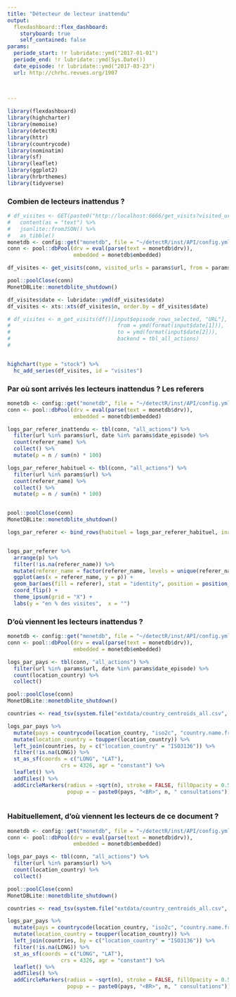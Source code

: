 ```yaml
---
title: "Détecteur de lecteur inattendu"
output:
  flexdashboard::flex_dashboard:
    storyboard: true
    self_contained: false
params:
  periode_start: !r lubridate::ymd("2017-01-01")
  periode_end: !r lubridate::ymd(Sys.Date())
  date_episode: !r lubridate::ymd("2017-03-23")
  url: http://chrhc.revues.org/1907

  
  
---
```


```r
library(flexdashboard)
library(highcharter)
library(memoise)
library(detectR)
library(httr)
library(countrycode)
library(nominatim)
library(sf)
library(leaflet)
library(ggplot2)
library(hrbrthemes)
library(tidyverse)
```



### Combien de lecteurs inattendus ?

```r

# df_visites <- GET(paste0("http://localhost:6666/get_visits?visited_url=", params$url, "&from=", params$periode_start, "&to=", params$periode_end)) %>% 
#   content(as = "text") %>% 
#   jsonlite::fromJSON() %>% 
#   as_tibble()
monetdb <- config::get("monetdb", file = "~/detectR/inst/API/config.yml")
conn <- pool::dbPool(drv = eval(parse(text = monetdb$drv)),
                     embedded = monetdb$embedded)

df_visites <- get_visits(conn, visited_urls = params$url, from = params$periode_start, to = params$periode_end)

pool::poolClose(conn)
MonetDBLite::monetdblite_shutdown()

df_visites$date <- lubridate::ymd(df_visites$date)
df_visites <- xts::xts(df_visites$n, order.by = df_visites$date)

# df_visites <- m_get_visits(df()[input$episode_rows_selected, "URL"], 
#                                  from = ymd(format(input$date[1])),
#                                  to = ymd(format(input$date[2])),
#                                  backend = tbl_all_actions)
#       


highchart(type = "stock") %>%
  hc_add_series(df_visites, id = "visites")


```



### Par où sont arrivés les lecteurs inattendus ? Les referers

```r
monetdb <- config::get("monetdb", file = "~/detectR/inst/API/config.yml")
conn <- pool::dbPool(drv = eval(parse(text = monetdb$drv)),
                     embedded = monetdb$embedded)

logs_par_referer_inattendu <- tbl(conn, "all_actions") %>% 
  filter(url %in% params$url, date %in% params$date_episode) %>% 
  count(referer_name) %>% 
  collect() %>% 
  mutate(p = n / sum(n) * 100) 

logs_par_referer_habituel <- tbl(conn, "all_actions") %>% 
  filter(url %in% params$url) %>% 
  count(referer_name) %>% 
  collect() %>% 
  mutate(p = n / sum(n) * 100)


pool::poolClose(conn)
MonetDBLite::monetdblite_shutdown()

logs_par_referer <- bind_rows(habituel = logs_par_referer_habituel, inattendu = logs_par_referer_inattendu, .id = "referer")


logs_par_referer %>% 
  arrange(p) %>% 
  filter(!is.na(referer_name)) %>% 
  mutate(referer_name = factor(referer_name, levels = unique(referer_name))) %>% 
  ggplot(aes(x = referer_name, y = p)) +
  geom_bar(aes(fill = referer), stat = "identity", position = position_dodge()) +
  coord_flip() +
  theme_ipsum(grid = "X") +
  labs(y = "en % des visites",  x = "")

```


### D'où viennent les lecteurs inattendus ? 

```r
monetdb <- config::get("monetdb", file = "~/detectR/inst/API/config.yml")
conn <- pool::dbPool(drv = eval(parse(text = monetdb$drv)),
                     embedded = monetdb$embedded)

logs_par_pays <- tbl(conn, "all_actions") %>% 
  filter(url %in% params$url, date %in% params$date_episode) %>% 
  count(location_country) %>% 
  collect()

pool::poolClose(conn)
MonetDBLite::monetdblite_shutdown()

countries <- read_tsv(system.file("extdata/country_centroids_all.csv", package = "detectR"))

logs_par_pays %>% 
  mutate(pays = countrycode(location_country, "iso2c", "country.name.fr")) %>% 
  mutate(location_country = toupper(location_country)) %>% 
  left_join(countries, by = c("location_country" = "ISO3136")) %>% 
  filter(!is.na(LONG)) %>% 
  st_as_sf(coords = c("LONG", "LAT"), 
                 crs = 4326, agr = "constant") %>% 
  leaflet() %>% 
  addTiles() %>% 
  addCircleMarkers(radius = ~sqrt(n), stroke = FALSE, fillOpacity = 0.5,
                   popup = ~ paste0(pays, "<BR>", n, " consultations"))  
  

```

### Habituellement, d'où viennent les lecteurs de ce document ?

```r
monetdb <- config::get("monetdb", file = "~/detectR/inst/API/config.yml")
conn <- pool::dbPool(drv = eval(parse(text = monetdb$drv)),
                     embedded = monetdb$embedded)

logs_par_pays <- tbl(conn, "all_actions") %>% 
  filter(url %in% params$url) %>% 
  count(location_country) %>% 
  collect()

pool::poolClose(conn)
MonetDBLite::monetdblite_shutdown()

countries <- read_tsv(system.file("extdata/country_centroids_all.csv", package = "detectR"))

logs_par_pays %>% 
  mutate(pays = countrycode(location_country, "iso2c", "country.name.fr")) %>% 
  mutate(location_country = toupper(location_country)) %>% 
  left_join(countries, by = c("location_country" = "ISO3136")) %>% 
  filter(!is.na(LONG)) %>% 
  st_as_sf(coords = c("LONG", "LAT"), 
                 crs = 4326, agr = "constant") %>% 
  leaflet() %>% 
  addTiles() %>% 
  addCircleMarkers(radius = ~sqrt(n), stroke = FALSE, fillOpacity = 0.5,
                   popup = ~ paste0(pays, "<BR>", n, " consultations"))  
  

```

